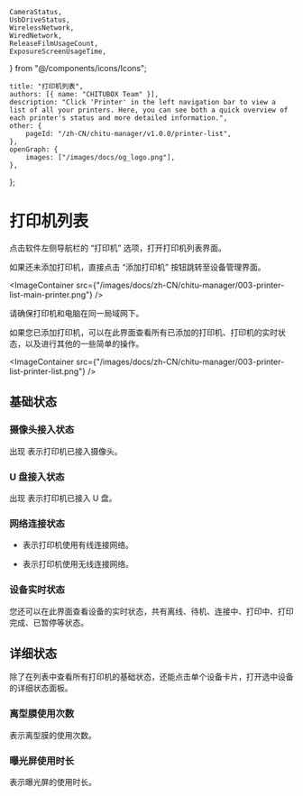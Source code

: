 	CameraStatus,
	UsbDriveStatus,
	WirelessNetwork,
	WiredNetwork,
	ReleaseFilmUsageCount,
	ExposureScreenUsageTime,
} from "@/components/icons/Icons";

	title: "打印机列表",
	authors: [{ name: "CHITUBOX Team" }],
	description: "Click 'Printer' in the left navigation bar to view a list of all your printers. Here, you can see both a quick overview of each printer's status and more detailed information.",
	other: {
		pageId: "/zh-CN/chitu-manager/v1.0.0/printer-list",
	},
	openGraph: {
		images: ["/images/docs/og_logo.png"],
	},
};

# 打印机列表

点击软件左侧导航栏的 “打印机” 选项，打开打印机列表界面。

如果还未添加打印机，直接点击 “添加打印机” 按钮跳转至<Link href="/zh-CN/chitu-manager/latest/ui-and-features/management">设备管理</Link>界面。

<ImageContainer
	src={"/images/docs/zh-CN/chitu-manager/003-printer-list-main-printer.png"}
/>

<Admonition type="note" title="注意">
	请确保打印机和电脑在同一局域网下。
</Admonition>

如果您已添加打印机，可以在此界面查看所有已添加的打印机、打印机的实时状态，以及进行其他的一些简单的<Link href="/zh-CN/chitu-manager/latest/ui-and-features/operations">操作</Link>。

<ImageContainer
	src={"/images/docs/zh-CN/chitu-manager/003-printer-list-printer-list.png"}
/>

## 基础状态

### 摄像头接入状态

出现 <CameraStatus /> 表示打印机已接入摄像头。

### U 盘接入状态

出现 <UsbDriveStatus /> 表示打印机已接入 U 盘。

### 网络连接状态

-   <WiredNetwork /> 表示打印机使用有线连接网络。

-   <WirelessNetwork /> 表示打印机使用无线连接网络。

### 设备实时状态

您还可以在此界面查看设备的实时状态，共有离线、待机、连接中、打印中、打印完成、已暂停等状态。

## 详细状态

除了在列表中查看所有打印机的基础状态，还能点击单个设备卡片，打开选中设备的详细状态面板。

### 离型膜使用次数

<ReleaseFilmUsageCount /> 表示离型膜的使用次数。

### 曝光屏使用时长

<ExposureScreenUsageTime /> 表示曝光屏的使用时长。
